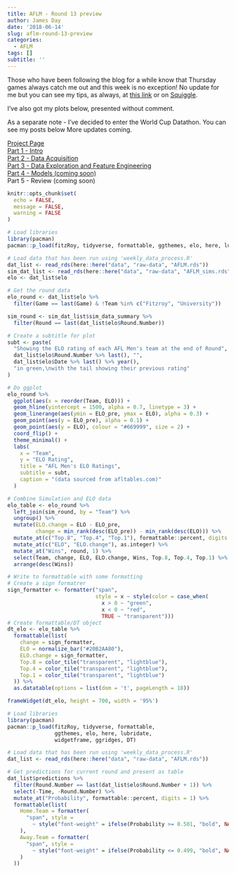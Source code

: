 ```yaml
---
title: AFLM - Round 13 preview
author: James Day
date: '2018-06-14'
slug: aflm-round-13-preview
categories:
  - AFLM
tags: []
subtitle: ''
---
```


Those who have been following the blog for a while know that Thursday games always catch me out and this week is no exception! No update for me but you can see my tips, as always, at [this link](http://plussixoneblog.com/page/aflm-current-tips/) or on [Squiggle](squiggle.com.au). 

I've also got my plots below, presented without comment. 

As a separate note - I've decided to enter the World Cup Datathon. You can see my posts below More updates coming. 



[Project Page](https://plussixoneblog.com/page/project-world-cup-datathon/)    
[Part 1 - Intro](https://plussixoneblog.com/post/football-world-cup-datathon-part-1)    
[Part 2 - Data Acquisition](https://plussixoneblog.com/post/football-world-cup-datathon-part-2)   
[Part 3 - Data Exploration and Feature Engineering](https://plussixoneblog.com/post/football-world-cup-datathon-part-3)     
[Part 4 - Models (coming soon)](https://plussixoneblog.com/post/football-world-cup-datathon-part-4)    
Part 5 - Review (coming soon)    


```r
knitr::opts_chunk$set(
  echo = FALSE,
  message = FALSE,
  warning = FALSE
)

# Load libraries
library(pacman)
pacman::p_load(fitzRoy, tidyverse, formattable, ggthemes, elo, here, lubridate, widgetframe)

# Load data that has been run using 'weekly_data_process.R'
dat_list <- read_rds(here::here("data", "raw-data", "AFLM.rds"))
sim_dat_list <- read_rds(here::here("data", "raw-data", "AFLM_sims.rds"))
elo <- dat_list$elo
```


```r
# Get the round data
elo_round <- dat_list$elo %>%
  filter(Game == last(Game) & !Team %in% c("Fitzroy", "University"))

sim_round <- sim_dat_list$sim_data_summary %>%
  filter(Round == last(dat_list$elo$Round.Number))

# Create a subtitle for plot
subt <- paste(
  "Showing the ELO rating of each AFL Men's team at the end of Round",
  dat_list$elo$Round.Number %>% last(), "",
  dat_list$elo$Date %>% last() %>% year(),
  "in green,\nwith the tail showing their previous rating"
)

# Do ggplot
elo_round %>%
  ggplot(aes(x = reorder(Team, ELO))) +
  geom_hline(yintercept = 1500, alpha = 0.7, linetype = 3) +
  geom_linerange(aes(ymin = ELO_pre, ymax = ELO), alpha = 0.3) +
  geom_point(aes(y = ELO_pre), alpha = 0.1) +
  geom_point(aes(y = ELO), colour = "#669999", size = 2) +
  coord_flip() +
  theme_minimal() +
  labs(
    x = "Team",
    y = "ELO Rating",
    title = "AFL Men's ELO Ratings",
    subtitle = subt,
    caption = "(data sourced from afltables.com)"
  )
```


```r
# Combine Simulation and ELO data
elo_table <- elo_round %>%
  left_join(sim_round, by = "Team") %>%
  ungroup() %>%
  mutate(ELO.change = ELO - ELO_pre,
         change = min_rank(desc(ELO_pre)) - min_rank(desc(ELO))) %>%
  mutate_at(c("Top.8", "Top.4", "Top.1"), formattable::percent, digits = 1) %>%
  mutate_at(c("ELO", "ELO.change"), as.integer) %>%
  mutate_at("Wins", round, 1) %>%
  select(Team, change, ELO, ELO.change, Wins, Top.8, Top.4, Top.1) %>%
  arrange(desc(Wins))

# Write to formattable with some formatting
# Create a sign formatrer
sign_formatter <- formatter("span", 
                            style = x ~ style(color = case_when(
                              x > 0 ~ "green", 
                              x < 0 ~ "red",
                              TRUE ~ "transparent")))
# Create formattable/DT object
dt_elo <- elo_table %>%
  formattable(list(
    change = sign_formatter,
    ELO = normalize_bar("#20B2AA80"),
    ELO.change = sign_formatter,
    Top.8 = color_tile("transparent", "lightblue"),
    Top.4 = color_tile("transparent", "lightblue"),
    Top.1 = color_tile("transparent", "lightblue")
  )) %>% 
  as.datatable(options = list(dom = 't', pageLength = 18))

frameWidget(dt_elo, height = 700, width = '95%')
```

```r
# Load libraries
library(pacman)
pacman::p_load(fitzRoy, tidyverse, formattable, 
               ggthemes, elo, here, lubridate, 
               widgetframe, ggridges, DT)

# Load data that has been run using 'weekly_data_process.R'
dat_list <- read_rds(here::here("data", "raw-data", "AFLM.rds"))

# Get predictions for current round and present as table
dat_list$predictions %>%
  filter(Round.Number == last(dat_list$elo$Round.Number + 1)) %>%
  select(-Time, -Round.Number) %>%
  mutate_at("Probability", formattable::percent, digits = 1) %>%
  formattable(list(
    Home.Team = formatter(
      "span", style =
        ~ style("font-weight" = ifelse(Probability >= 0.501, "bold", NA))
    ),
    Away.Team = formatter(
      "span", style =
        ~ style("font-weight" = ifelse(Probability <= 0.499, "bold", NA))
    )
  ))
```


